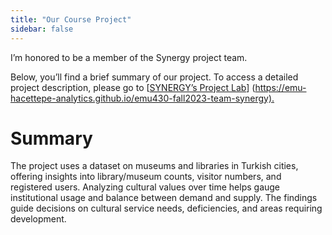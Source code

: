 ```yaml
---
title: "Our Course Project"
sidebar: false 
---
```


I'm honored to be a member of the Synergy project team.

Below, you'll find a brief summary of our project. To access a detailed project description, please go to \[[SYNERGY's Project Lab](https://emu-hacettepe-analytics.github.io/emu430-fall2023-team-synergy)\] (<https://emu-hacettepe-analytics.github.io/emu430-fall2023-team-synergy).>

# **Summary**

The project uses a dataset on museums and libraries in Turkish cities, offering insights into library/museum counts, visitor numbers, and registered users. Analyzing cultural values over time helps gauge institutional usage and balance between demand and supply. The findings guide decisions on cultural service needs, deficiencies, and areas requiring development.

